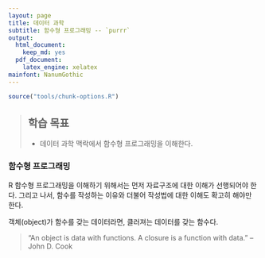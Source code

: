 ```yaml
---
layout: page
title: 데이터 과학
subtitle: 함수형 프로그래밍 -- `purrr`
output:
  html_document: 
    keep_md: yes
  pdf_document:
    latex_engine: xelatex
mainfont: NanumGothic
---
```



```r
source("tools/chunk-options.R")
```


> ## 학습 목표 {.objectives}
>
> * 데이터 과학 맥락에서 함수형 프로그래밍을 이해한다.

### 함수형 프로그래밍


R 함수형 프로그래밍을 이해하기 위해서는 먼저 자료구조에 대한 이해가 선행되어야 한다. 그리고 나서,
함수를 작성하는 이유와 더불어 작성법에 대한 이해도 확고히 해야만 한다.

객체(object)가 함수를 갖는 데이터라면, 클러져는 데이터를 갖는 함수다.

> "An object is data with functions. A closure is a function with data." -- John D. Cook
